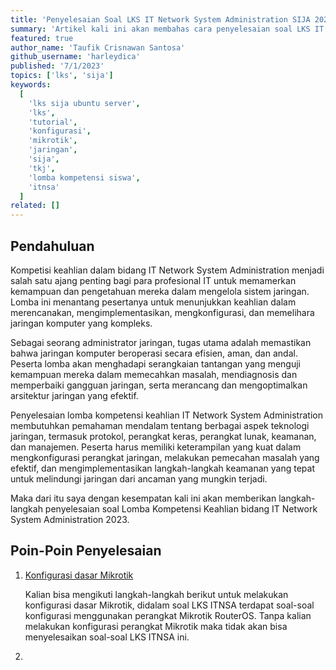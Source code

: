 ```yaml
---
title: 'Penyelesaian Soal LKS IT Network System Administration SIJA 2023 Modul A (Ubuntu Server) Lengkap'
summary: 'Artikel kali ini akan membahas cara penyelesaian soal LKS IT Network System Administration SIJA 2023 Modul A (Ubuntu Server) dengan mudah, bagi kalian yang ingin mencobanya simak tutorial ini sampai selesai😉'
featured: true
author_name: 'Taufik Crisnawan Santosa'
github_username: 'harleydica'
published: '7/1/2023'
topics: ['lks', 'sija']
keywords:
  [
    'lks sija ubuntu server',
    'lks',
    'tutorial',
    'konfigurasi',
    'mikrotik',
    'jaringan',
    'sija',
    'tkj',
    'lomba kompetensi siswa',
    'itnsa'
  ]
related: []
---
```


## Pendahuluan
Kompetisi keahlian dalam bidang IT Network System Administration menjadi salah satu ajang penting bagi para profesional IT untuk memamerkan kemampuan dan pengetahuan mereka dalam mengelola sistem jaringan. Lomba ini menantang pesertanya untuk menunjukkan keahlian dalam merencanakan, mengimplementasikan, mengkonfigurasi, dan memelihara jaringan komputer yang kompleks.

Sebagai seorang administrator jaringan, tugas utama adalah memastikan bahwa jaringan komputer beroperasi secara efisien, aman, dan andal. Peserta lomba akan menghadapi serangkaian tantangan yang menguji kemampuan mereka dalam memecahkan masalah, mendiagnosis dan memperbaiki gangguan jaringan, serta merancang dan mengoptimalkan arsitektur jaringan yang efektif.

Penyelesaian lomba kompetensi keahlian IT Network System Administration membutuhkan pemahaman mendalam tentang berbagai aspek teknologi jaringan, termasuk protokol, perangkat keras, perangkat lunak, keamanan, dan manajemen. Peserta harus memiliki keterampilan yang kuat dalam mengkonfigurasi perangkat jaringan, melakukan pemecahan masalah yang efektif, dan mengimplementasikan langkah-langkah keamanan yang tepat untuk melindungi jaringan dari ancaman yang mungkin terjadi.

Maka dari itu saya dengan kesempatan kali ini akan memberikan langkah-langkah penyelesaian soal Lomba Kompetensi Keahlian bidang IT Network System Administration 2023. 

## Poin-Poin Penyelesaian

1. [Konfigurasi dasar Mikrotik](https://taufikcrisnawan.dev/blog/konfigurasi-dasar-mikrotik)
   
   Kalian bisa mengikuti langkah-langkah berikut untuk melakukan konfigurasi dasar Mikrotik, didalam soal LKS ITNSA terdapat soal-soal konfigurasi menggunakan perangkat Mikrotik RouterOS. Tanpa kalian melakukan konfigurasi perangkat Mikrotik maka tidak akan bisa menyelesaikan soal-soal LKS ITNSA ini.
2. 
